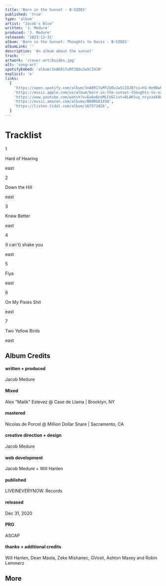 ```yaml
---
title: 'Born in the Sunset - B-SIDES'
published: 'true'
type: 'album'
artist: "Jacob's Blue"
written: 'J. Medure'
produced: 'J. Medure'
released: '2023-12-31'
album: 'Born in the Sunset: Thoughts to Oasis - B-SIDES'
albumLink: ''
description: 'An album about the sunset'
track: ''
artwork: '/cover-art/bsides.jpg'
alt: 'song-art'
spotifyEmbed: 'album/3nAER17uMf2QOuJwSCIOJB'
explicit: 'e'
links:
  [
    'https://open.spotify.com/album/3nAER17uMf2QOuJwSCIOJB?si=hS-He9BwRomfBTJPv9FKww&nd=1',
    'https://music.apple.com/us/album/born-in-the-sunset-thoughts-to-oasis/1546646373',
    'https://www.youtube.com/watch?v=Ewko6noMLCU&list=OLAK5uy_nryvazk8OLLzaongCwezLMDuJ4lvK4mec',
    'https://music.amazon.com/albums/B08RGD1X5Q',
    'https://listen.tidal.com/album/167571026',
  ]
---
```


# Tracklist

<div className="divide-y flex flex-col w-full border-y not-prose mb-8">
  <Link href="/songs/hard-of-hearing">
    <div className="flex items-center justify-between group hover:cursor-pointer py-2">
      <div className="flex items-center space-x-2">
        <p className="text-neutral-400">1</p>
        <p>Hard of Hearing</p>
      </div>
      <span className="material-icons text-lg text-neutral-400 group-hover:text-white">
        east
      </span>
    </div>
  </Link>
  <Link href="/songs/down-the-hill">
    <div className="flex items-center justify-between group hover:cursor-pointer py-2">
      <div className="flex items-center space-x-2">
        <p className="text-neutral-400">2</p>
        <p>Down the Hill</p>
      </div>
      <span className="material-icons text-lg text-neutral-400 group-hover:text-white">
        east
      </span>
    </div>
  </Link>
  <Link href="/songs/knew-better">
    <div className="flex items-center justify-between group hover:cursor-pointer py-2">
      <div className="flex items-center space-x-2">
        <p className="text-neutral-400">3</p>
        <p>Knew Better</p>
      </div>
      <span className="material-icons text-lg text-neutral-400 group-hover:text-white">
        east
      </span>
    </div>
  </Link>
  <Link href="/songs/i-cant-shake-you">
    <div className="flex items-center justify-between group hover:cursor-pointer py-2">
      <div className="flex items-center space-x-2">
        <p className="text-neutral-400">4</p>
        <p>(I can't) shake you</p>
      </div>
      <span className="material-icons text-lg text-neutral-400 group-hover:text-white">
        east
      </span>
    </div>
  </Link>
  <Link href="/songs/fiya">
    <div className="flex items-center justify-between group hover:cursor-pointer py-2">
      <div className="flex items-center space-x-2">
        <p className="text-neutral-400">5</p>
        <p>Fiya</p>
      </div>
      <span className="material-icons text-lg text-neutral-400 group-hover:text-white">
        east
      </span>
    </div>
  </Link>
  <Link href="/songs/on-my-pixies-shit">
    <div className="flex items-center justify-between group hover:text-white hover:cursor-pointer py-2">
      <div className="flex items-center space-x-2">
        <p className="text-neutral-400">6</p>
        <p>On My Pixies Shit</p>
      </div>
      <span className="material-icons text-lg text-neutral-400 group-hover:fill-white">
        east
      </span>
    </div>
  </Link>
  <Link href="/songs/two-yellow-birds">
    <div className="flex items-center justify-between group hover:cursor-pointer py-2 my-0">
      <div className="flex items-center space-x-2">
        <p className="text-neutral-400">7</p>
        <p>Two Yellow Birds</p>
      </div>
      <span className="material-icons text-lg text-neutral-400 group-hover:text-white">
        east
      </span>
    </div>
  </Link>
</div>

## Album Credits

<div className="album-credits flex-col w-full not-prose justify-start">
  <div className="credit flex-auto flex-grow">
    <h4>written + produced</h4>
    <p>Jacob Medure</p>
  </div>
  <div className="credit flex-auto flex-grow">
    <h4>Mixed</h4>
    <p>Alex "Matik" Estevez @ Case de Llama | Brooklyn, NY</p>
  </div>
  <div className="credit flex-auto flex-grow">
    <h4>mastered</h4>
    <p>Nicolas de Porcel @ Million Dollar Snare | Sacramento, CA</p>
  </div>
  <div className="credit flex-auto flex-grow">
    <h4>creative direction + design</h4>
    <p>Jacob Medure</p>
  </div>
  <div className="credit flex-auto flex-grow">
    <h4>web development</h4>
    <p>Jacob Medure + Will Hanlen</p>
  </div>
  <div className="credit flex-auto flex-grow">
    <h4>published</h4>
    <p>LIVEINEVERYNOW. Records</p>
  </div>
  <div className="credit flex-auto flex-grow">
    <h4>released</h4>
    <p>Dec 31, 2020</p>
  </div>
  <div className="credit flex-auto flex-grow">
    <h4>PRO</h4>
    <p>ASCAP</p>
  </div>
  <div className="credit flex-auto flex-grow">
    <h4>thanks + additional credits</h4>
    <p>
      Will Hanlen, Dean Maola, Zeke Mishanec, GVosti, Ashton Maxey and Robin
      Lemmerz
    </p>
  </div>
</div>

## More

<MoreLinkBlog
  href="https://web.archive.org/web/20220730230234/https://jacobs.blue/"
  label="Born in the Sunset Experience"
  year="2020"
  alt="born in the susnet website preview"
  src="/BITS.gif"
/>
